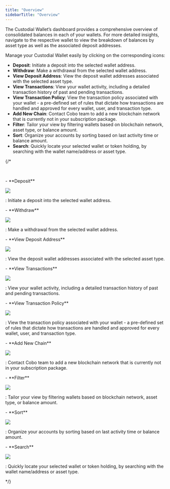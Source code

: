 ```yaml
---
title: "Overview"
sidebarTitle: "Overview"
---
```


The Custodial Wallet’s dashboard provides a comprehensive overview of consolidated balances in each of your wallets. For more detailed insights, navigate to the respective wallet to view the breakdown of balances by asset type as well as the associated deposit addresses.

Manage your Custodial Wallet easily by clicking on the corresponding icons:

- **Deposit**: Initiate a deposit into the selected wallet address.
- **Withdraw**: Make a withdrawal from the selected wallet address.
- **View Deposit Address**: View the deposit wallet addresses associated with the selected asset type.
- **View Transactions**: View your wallet activity, including a detailed transaction history of past and pending transactions.
- **View Transaction Policy**: View the transaction policy associated with your wallet - a pre-defined set of rules that dictate how transactions are handled and approved for every wallet, user, and transaction type.
- **Add New Chain**: Contact Cobo team to add a new blockchain network that is currently not in your subscription package.
- **Filter**: Tailor your view by filtering wallets based on blockchain network, asset type, or balance amount.
- **Sort**: Organize your accounts by sorting based on last activity time or balance amount.
- **Search**: Quickly locate your selected wallet or token holding, by searching with the wallet name/address or asset type.

{/*

<br />

<div class="container">
    <p class="text">- **Deposit**</p>
    <img src="/images/custodial-wallet/deposit.png" class="icon"> </img>
    <p class="text">: Initiate a deposit into the selected wallet address.</p>
</div>

<div class="container">
    <p class="text">- **Withdraw**</p>
    <img src="/images/custodial-wallet/withdraw.png" class="icon"> </img>
    <p class="text">: Make a withdrawal from the selected wallet address.</p>
</div>

<div class="container">
    <p class="text">- **View Deposit Address**</p>
    <img src="/images/custodial-wallet/deposit-address.png" class="icon"> </img>
    <p class="text">: View the deposit wallet addresses associated with the selected asset type.</p>
</div>

<div class="container">
    <p class="text">- **View Transactions**</p>
    <img src="/images/custodial-wallet/transaction.png" class="icon"> </img>
    <p class="text">: View your wallet activity, including a detailed transaction history of past and pending transactions.</p>
</div>

<div class="container">
    <p class="text">- **View Transaction Policy**</p>
    <img src="/images/custodial-wallet/tx-policy.png" class="icon"> </img>
    <p class="text">: View the transaction policy associated with your wallet - a pre-defined set of rules that dictate how transactions are handled and approved for every wallet, user, and transaction type.</p>
</div>

<div class="container">
    <p class="text">- **Add New Chain**</p>
    <img src="/images/custodial-wallet/add-new-chain.png" class="icon"> </img>
    <p class="text">: Contact Cobo team to add a new blockchain network that is currently not in your subscription package.</p>
</div>

<div class="container">
    <p class="text">- **Filter**</p>
    <img src="/images/custodial-wallet/filter.png" class="icon"> </img>
    <p class="text">: Tailor your view by filtering wallets based on blockchain network, asset type, or balance amount.</p>
</div>

<div class="container">
    <p class="text">- **Sort**</p>
    <img src="/images/custodial-wallet/sort.png" class="icon"> </img>
    <p class="text">: Organize your accounts by sorting based on last activity time or balance amount.</p>
</div>

<div class="container">
    <p class="text">- **Search**</p>
    <img src="/images/custodial-wallet/search.png" class="icon"> </img>
    <p class="text">: Quickly locate your selected wallet or token holding, by searching with the wallet name/address or asset type.</p>
</div>

*/}